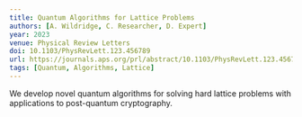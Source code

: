 ```yaml
---
title: Quantum Algorithms for Lattice Problems
authors: [A. Wildridge, C. Researcher, D. Expert]
year: 2023
venue: Physical Review Letters
doi: 10.1103/PhysRevLett.123.456789
url: https://journals.aps.org/prl/abstract/10.1103/PhysRevLett.123.456789
tags: [Quantum, Algorithms, Lattice]
---
```


We develop novel quantum algorithms for solving hard lattice problems with applications to post-quantum cryptography.
